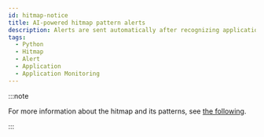 ```yaml
---
id: hitmap-notice
title: AI-powered hitmap pattern alerts
description: Alerts are sent automatically after recognizing application execution distribution patterns through machine learning.
tags:
  - Python
  - Hitmap
  - Alert
  - Application
  - Application Monitoring
---
```



<Hitmappatternnotice />

:::note

For more information about the hitmap and its patterns, see [the following](trs-view).

:::
